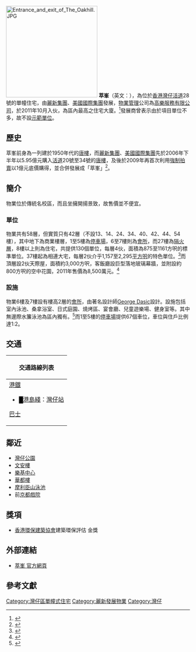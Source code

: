 {{Notability Unreferenced |time=2019-10-25T15:10:27+00:00}}
{{Coord|22.2764|114.1768|display=title}}
{{Infobox_housinghk 
| name = 萃峯<br/>The Oakhill
| logo= 
| photo = HK Bus 10 tour Queen's Road East view 灣仔 Wan Chai 萃峰 The Oakhill Oct-2011 003.jpg
| phototitle = 萃峯 （2011年）
| address= [[香港|香港]][[港島|港島]][[灣仔|灣仔]][[活道|活道]]28號
| lot= 內地段第1337號E分段
| developer= [[麗新集團|麗新集團]]、[[美國國際集團|美國國際集團]]環球地產聯系成員
| manager= 5
| use = 住宅
| blocknumber = 1
| floor_area = 
| floornumber = 42
| yearofcompletion = [[2011年10月|2011年10月]]
| former = [[唐樓|唐樓]]
| facilities = 會所、停車場
| website = [http://www.theoakhill.com.hk/ 官方網頁]
}}
[[File:Entrance_and_exit_of_The_Oakhill.JPG|250px]]
'''萃峯'''（英文：{{lang|en|'''The Oakhill'''}}），為位於[[香港|香港]][[灣仔|灣仔]][[活道|活道]]28號的單幢住宅，由[[麗新集團|麗新集團]]、[[美國國際集團|美國國際集團]]發展，[[物業管理|物業管理]]公司為[[高樂服務有限公司|高樂服務有限公司]]，於2011年10月入伙，為區內最高之住宅大廈。<ref>{{cite news |title=萃峯地利優越 市區難尋 |url=http://paper.wenweipo.com/2011/12/03/zt1112030019.htm |accessdate=2019-10-25 |work=文匯報 |date=2011-12-03 |archive-date=2019-10-25 |archive-url=https://web.archive.org/web/20191025151115/http://paper.wenweipo.com/2011/12/03/zt1112030019.htm |dead-url=no }}</ref>發展商曾表示由於項目單位不多，故不設[[示範單位|示範單位]]。

== 歷史 ==
萃峯前身為一列建於1950年代的[[唐樓|唐樓]]，而[[麗新集團|麗新集團]]、[[美國國際集團|美國國際集團]]先於2006年下半年以5.95億元購入[[活道|活道]]20號至34號的[[唐樓|唐樓]]，及後於2009年再首次利用[[強制拍賣|強制拍賣]]以1億元底價購得，並合併發展成「萃峯」<ref>{{Cite web |url=http://www.mpfinance.com/htm/Finance/20090304/News/la_lac1.htm |title=麗新AIG成功「收齊」活道重建項目 |accessdate=2010-07-15 |archive-date=2010-05-14 |archive-url=https://web.archive.org/web/20100514125627/http://www.mpfinance.com/htm/Finance/20090304/News/la_lac1.htm |dead-url=no }}</ref>。

== 簡介 ==
物業位於傳統名校區，而且坐擁開揚景致，故售價並不便宜。

===單位===
物業共有58層，但實質只有42層（不設13、14、24、34、40、42、44、54樓），其中地下為商業樓層，1至5樓為[[停車場|停車場]]，6至7樓則為[[會所|會所]]，而27樓為[[隔火層|隔火層]]，8樓以上則為住宅，共提供130個單位，每層4伙，面積為875至1161方呎的標準單位。37樓起為相連大宅，每層2伙介乎1,157至2,295[[平方呎|平方呎]]的特色單位。<ref>{{cite news |title=港島靚盤：灣仔萃峯　背山面海 |url=https://hk.appledaily.com/financeestate/art/20111008/15684846 |accessdate=2019-10-25 |work=蘋果日報 |date=2011-10-08 |archive-date=2019-10-25 |archive-url=https://web.archive.org/web/20191025151115/https://hk.appledaily.com/financeestate/art/20111008/15684846 |dead-url=yes }}</ref>而頂層設2伙天際屋，面積約3,000方呎，客飯廳設巨型落地玻璃幕牆，並附設約800方呎的空中花園，2011年售價為8,500萬元。<ref>{{cite news |title=萃峯頂層天際別墅 近3千呎售8500萬 |url=http://paper.wenweipo.com/2011/11/23/ME1111230004.htm |accessdate=2019-10-25 |work=文匯報 |date=2011-11-23 |archive-date=2019-10-25 |archive-url=https://web.archive.org/web/20191025151646/http://paper.wenweipo.com/2011/11/23/ME1111230004.htm |dead-url=no }}</ref>

===設施===
物業6樓及7樓設有樓高2層的[[會所|會所]]，由著名設計師[[George_Dasic|George Dasic]]設計。設施包括室內泳池、桑拿浴室、日式庭園、燒烤區、宴會廳、兒童遊樂場、健身室等。其中無邊際水簾泳池為區內獨有。<ref>{{cite news |title=萃峯天際屋享環迴景致 |url=https://orientaldaily.on.cc/cnt/finance/20111119/00205_007.html |accessdate=2019-10-25 |work=東方日報 |date=2011-11-19 |archive-date=2011-11-22 |archive-url=https://web.archive.org/web/20111122031215/http://orientaldaily.on.cc/cnt/finance/20111119/00205_007.html |dead-url=no }}</ref>而1至5樓的[[停車場|停車場]]提供67個車位，車位與住戶比例達1:2。

==交通==
{| class="mw-collapsible mw-collapsed wikitable" style="background:yellow; margin: 0 auto; width: auto;" 
! 交通路線列表
|-
|
;[[港鐵|港鐵]]
*<font color="{{港島綫色彩}}">█</font>[[港島綫|港島綫]]：[[灣仔站|灣仔站]]
;[[香港巴士|巴士]]
{{港島巴士簡單列表|1|1P|37B|75|90|N90}}{{過海隧道巴士簡單列表|101|111|111P|182|N121}}
{{港島專線小巴簡單列表|4A|4B|35M}}
|}

== 鄰近 ==
* [[灣仔公園|灣仔公園]]
* [[文安樓|文安樓]]
* [[樂基中心|樂基中心]]
* [[華都樓|華都樓]]
* [[摩利臣山泳池|摩利臣山泳池]]
* 前[[京都戲院|京都戲院]]

== 獎項 ==
* [[香港環保建築協會|香港環保建築協會]]建築環保評估 金獎

== 外部連結 ==
* [https://web.archive.org/web/20100717013445/http://www.theoakhill.com.hk/ 萃峯 官方網頁]
{{commonscat|The Oakhill, Hong Kong}}
== 參考文獻 ==
<references/>

{{麗新集團}}
[[Category:灣仔區單幢式住宅|Category:灣仔區單幢式住宅]]
[[Category:麗新發展物業|Category:麗新發展物業]]
[[Category:灣仔|Category:灣仔]]